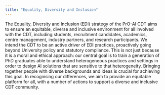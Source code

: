 ```yaml
---
title: "Equality, Diversity and Inclusion"
---
```


The Equality, Diversity and Inclusion (EDI) strategy of the PrO-AI CDT aims to ensure an equitable, diverse and inclusive environment for all involved with the CDT, including students, recruitment candidates, academics, centre management, industry partners, and research participants. We intend the CDT to be an active driver of EDI practices, proactively going beyond University policy and statutory compliance. This is not just because it is a moral and ethical approach: our central goal is to train a generation of PhD graduates able to understand heterogeneous practices and settings in order to design AI solutions that are sensitive to that heterogeneity. Bringing together people with diverse backgrounds and ideas is crucial for achieving this goal. In recognising our differences, we aim to provide an equitable platform for all, with a number of actions to support a diverse and inclusive CDT community.